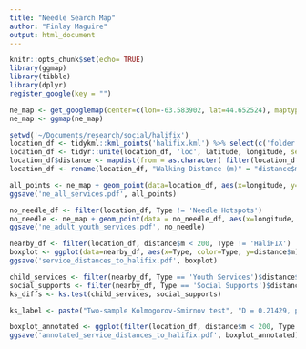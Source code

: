 ```yaml
---
title: "Needle Search Map"
author: "Finlay Maguire"
output: html_document
---
```


```r
knitr::opts_chunk$set(echo= TRUE)
library(ggmap)
library(tibble)
library(dplyr)
register_google(key = "")
```

```r
ne_map <- get_googlemap(center=c(lon=-63.583902, lat=44.652524), maptype='roadmap', zoom=17, scale=4, style="element:labels%7Cvisibility:off&style=feature:administrative.land_parcel%7Cvisibility:off&style=feature:administrative.neighborhood%7Cvisibility:off&style=feature:road.arterial%7Cvisibility:on&style=feature:road.highway%7Cvisibility:on&style=feature:road.local%7Cvisibility:on")
ne_map <- ggmap(ne_map)

setwd('~/Documents/research/social/halifix')
location_df <- tidykml::kml_points('halifix.kml') %>% select(c('folder', 'name', 'longitude', 'latitude')) %>% rename('Type' = folder, 'Name' = name)
location_df <- tidyr::unite(location_df, 'loc', latitude, longitude, sep=', ', remove=F)
location_df$distance <- mapdist(from = as.character( filter(location_df, Type == 'HaliFIX') %>% select('loc')), to = as.character(location_df$loc), mode='walking')[,c('m')] 
location_df <- rename(location_df, "Walking Distance (m)" = "distance$m")
```


```r

all_points <- ne_map + geom_point(data=location_df, aes(x=longitude, y=latitude, color=Type), size=3) + ggrepel::geom_label_repel(data = location_df, aes(x=longitude, y=latitude, label=Name, color=Type), size=2.2, angle=-43) + ggtitle('North-End Services') + ylab('Latitude') + xlab('Longitude')
ggsave('ne_all_services.pdf', all_points)

no_needle_df <- filter(location_df, Type != 'Needle Hotspots')
no_needle <- ne_map + geom_point(data = no_needle_df, aes(x=longitude, y=latitude, color=Type), size=3) + ggrepel::geom_label_repel(data = no_needle_df, aes(x=longitude, y=latitude, label=Name, color=Type), size=2.2, angle=-43) + ggtitle('North-End Services') + ylab('Latitude') + xlab('Longitude')
ggsave('ne_adult_youth_services.pdf', no_needle)

```

```r

nearby_df <- filter(location_df, distance$m < 200, Type != 'HaliFIX')
boxplot <- ggplot(data=nearby_df, aes(x=Type, color=Type, y=distance$m)) + geom_boxplot() + ylab('Walking Distance from HaliFIX (m)') + xlab('') + ggtitle('Distances to Services near HaliFIX (<200m)') + geom_point() + theme(legend.position = "none")
ggsave('service_distances_to_halifix.pdf', boxplot)

child_services <- filter(nearby_df, Type == 'Youth Services')$distance$m
social_supports <- filter(nearby_df, Type == 'Social Supports')$distance$m
ks_diffs <- ks.test(child_services, social_supports)

ks_label <- paste("Two-sample Kolmogorov-Smirnov test", "D = 0.21429, p-value = 0.9915", "=> Can't reject null that distances are same", sep='\n')

boxplot_annotated <- ggplot(filter(location_df, distance$m < 200, Type != 'HaliFIX'), aes(x=Type, color=Type, y=distance$m)) + geom_boxplot() + ylab('Walking Distance from HaliFIX (m)') + xlab('') + ggtitle('Distances to Services near HaliFIX (<200m)') + geom_point() + theme(legend.position = "none") + geom_segment(x=2.5, y=145, xend=2, yend=145) + geom_segment(x=2.5, y=145, xend=3, yend=145) + annotate('label', x=2.5, y=145, label=ks_label)
ggsave('annotated_service_distances_to_halifix.pdf', boxplot_annotated)

```
